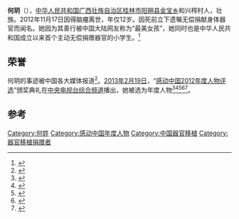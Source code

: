 {{Infobox_Person
| 姓名     = 何玥
| 職務     = 
| 時期     = 
| 性別     = 女
| 原名     = 
| 異名     = 
| 筆名     = 
| 字       = 
| 號       = 
| 籍貫     = 
| 出生     = 2000年7月21日
| 出生地點 =[[广西|广西]][[阳朔|阳朔]]
| 逝世     = 
| 逝世地點 =  
| 居處     = 
| 職業     = 学生
| 教育程度 = 小学
| 母校     = 
| 政党     = 
| 國籍     = {{PRC}}
| 種族     = [[壮族|壮族]]
| 語言     = 
| 政黨     = 
| 宗教信仰 = 
| 配偶     = 
| 子女     = 
| 親屬     = 
| 簽名     = 
}}
'''何玥'''（{{bd|2000年|7月21日|2012年|11月17日}}），[[中华人民共和国|中华人民共和国]][[广西壮族自治区|广西壮族自治区]][[桂林市|桂林市]][[阳朔县|阳朔县]][[金宝乡|金宝乡]]和兴榨村人，壮族。2012年11月17日因得脑瘤离世，年仅12岁。因死前立下遗嘱无偿捐献身体器官而闻名。她因为其善行被中国大陆网友称为“最美女孩”，她同时也是中华人民共和国成立以来首个主动无偿捐赠器官的小学生。<ref>{{Cite web|title=何玥|url=http://www.wenming.cn/ddmf_296/dsjpxbz/mdfe/qgddmf_4th_list/zrwl/201309/t20130925_1489454.shtml|accessdate=2020-10-11|author=|date=2013-09-26|format=|publisher=中国文明网|language=|archive-date=2020-10-20|archive-url=https://web.archive.org/web/20201020094927/http://www.wenming.cn/ddmf_296/dsjpxbz/mdfe/qgddmf_4th_list/zrwl/201309/t20130925_1489454.shtml|dead-url=no}}</ref>

== 荣誉 ==
何玥的事迹被中国各大媒体报道<ref>{{Cite web|title=网络投票-感动中国2012|url=http://news.cntv.cn/special/2012gdzg/wangluotoupiao/index.shtml|accessdate=2020-10-11|author=|date=|format=|publisher=央视网|language=|archive-date=2019-06-03|archive-url=https://web.archive.org/web/20190603173613/http://news.cntv.cn/special/2012gdzg/wangluotoupiao/index.shtml|dead-url=no}}</ref>。[[2013年2月中国大陆|2013年2月19日]]，“[[感动中国年度人物评选|感动中国2012年度人物评选]]”颁奖典礼在[[中国中央电视台综合频道|中央电视台综合频道]]播出，她被选为年度人物<ref>{{Cite web|title=央视揭晓“感动中国”2012年度人物（图）--传媒--人民网|url=http://media.people.com.cn/n/2013/0220/c40606-20536486.html|access-date=2021-07-18|work=media.people.com.cn|archive-date=2021-07-18|archive-url=https://web.archive.org/web/20210718150531/http://media.people.com.cn/n/2013/0220/c40606-20536486.html|dead-url=no}}</ref><ref>{{Cite web|title=2012年感动中国获奖人物揭晓|url=http://news.sina.com.cn/c/2013-02-19/213726302529.shtml|access-date=2021-07-18|work=news.sina.com.cn|archive-date=2021-07-18|archive-url=https://web.archive.org/web/20210718150530/http://news.sina.com.cn/c/2013-02-19/213726302529.shtml|dead-url=no}}</ref><ref>{{Cite web|title=“感动中国2012年度人物评选”揭晓|url=https://china.huanqiu.com/article/9CaKrnJzlbb|access-date=2021-07-18|work=china.huanqiu.com|archive-date=2021-07-18|archive-url=https://web.archive.org/web/20210718150651/https://china.huanqiu.com/article/9CaKrnJzlbb|dead-url=no}}</ref><ref>{{Cite web|title=央视揭晓“感动中国”2012年度人物（图） - 中国在线|url=http://www.chinadaily.com.cn/dfpd/shehui/2013-02/20/content_16238818.htm|access-date=2021-07-18|work=www.chinadaily.com.cn|archive-date=2021-07-18|archive-url=https://web.archive.org/web/20210718150530/http://www.chinadaily.com.cn/dfpd/shehui/2013-02/20/content_16238818.htm|dead-url=no}}</ref><ref>{{Cite web|title=“感动中国2012年度人物评选”揭晓_共产党员网|url=http://news.12371.cn/2013/02/19/ARTI1361284040958817.shtml|access-date=2021-07-18|work=news.12371.cn|archive-date=2021-07-18|archive-url=https://web.archive.org/web/20210718150537/http://news.12371.cn/2013/02/19/ARTI1361284040958817.shtml|dead-url=no}}</ref>。

== 参考 ==
{{reflist}}

[[Category:何姓|Category:何姓]]
[[Category:感动中国年度人物|Category:感动中国年度人物]]
[[Category:中国器官移植|Category:中国器官移植]]
[[Category:器官移植捐赠者|Category:器官移植捐赠者]]
